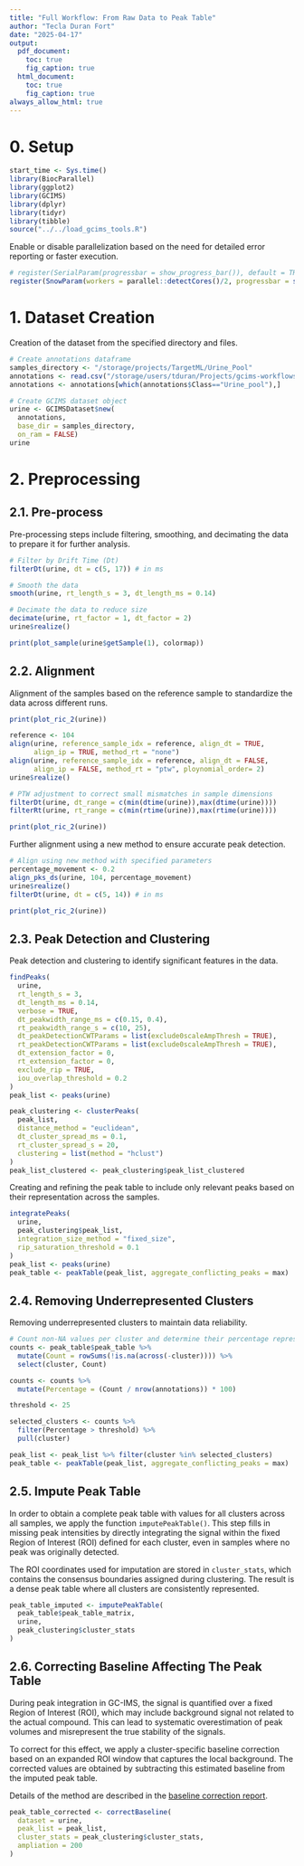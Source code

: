 ```yaml
---
title: "Full Workflow: From Raw Data to Peak Table"
author: "Tecla Duran Fort"
date: "2025-04-17"
output: 
  pdf_document:
    toc: true
    fig_caption: true
  html_document:
    toc: true
    fig_caption: true
always_allow_html: true
---
```


# 0. Setup

```r
start_time <- Sys.time()
library(BiocParallel)
library(ggplot2)
library(GCIMS)
library(dplyr)
library(tidyr)
library(tibble)
source("../../load_gcims_tools.R")
```

Enable or disable parallelization based on the need for detailed error reporting or faster execution.

```r
# register(SerialParam(progressbar = show_progress_bar()), default = TRUE) # Disable parallelization (useful for better error reporting)
register(SnowParam(workers = parallel::detectCores()/2, progressbar = show_progress_bar(), exportglobals = FALSE), default = TRUE)
```

# 1. Dataset Creation

Creation of the dataset from the specified directory and files.

```r
# Create annotations dataframe
samples_directory <- "/storage/projects/TargetML/Urine_Pool"
annotations <- read.csv("/storage/users/tduran/Projects/gcims-workflows/data/annotations_pool.csv")
annotations <- annotations[which(annotations$Class=="Urine_pool"),]

# Create GCIMS dataset object
urine <- GCIMSDataset$new(
  annotations,
  base_dir = samples_directory,
  on_ram = FALSE)
urine
```

# 2. Preprocessing

## 2.1. Pre-process

Pre-processing steps include filtering, smoothing, and decimating the data to prepare it for further analysis.

```r
# Filter by Drift Time (Dt)
filterDt(urine, dt = c(5, 17)) # in ms

# Smooth the data
smooth(urine, rt_length_s = 3, dt_length_ms = 0.14)

# Decimate the data to reduce size
decimate(urine, rt_factor = 1, dt_factor = 2)
urine$realize()
```
```r
print(plot_sample(urine$getSample(1), colormap))
```

## 2.2. Alignment

Alignment of the samples based on the reference sample to standardize the data across different runs.
```r
print(plot_ric_2(urine))
```

```r
reference <- 104
align(urine, reference_sample_idx = reference, align_dt = TRUE, 
      align_ip = TRUE, method_rt = "none") 
align(urine, reference_sample_idx = reference, align_dt = FALSE, 
      align_ip = FALSE, method_rt = "ptw", ploynomial_order= 2)
urine$realize()

# PTW adjustment to correct small mismatches in sample dimensions
filterDt(urine, dt_range = c(min(dtime(urine)),max(dtime(urine))))
filterRt(urine, rt_range = c(min(rtime(urine)),max(rtime(urine))))
```

```r
print(plot_ric_2(urine))
```
Further alignment using a new method to ensure accurate peak detection.

```r
# Align using new method with specified parameters
percentage_movement <- 0.2
align_pks_ds(urine, 104, percentage_movement)
urine$realize()
filterDt(urine, dt = c(5, 14)) # in ms
```

```r
print(plot_ric_2(urine))
```
## 2.3. Peak Detection and Clustering

Peak detection and clustering to identify significant features in the data.

```r
findPeaks(
  urine,
  rt_length_s = 3,
  dt_length_ms = 0.14,
  verbose = TRUE,
  dt_peakwidth_range_ms = c(0.15, 0.4),
  rt_peakwidth_range_s = c(10, 25),
  dt_peakDetectionCWTParams = list(exclude0scaleAmpThresh = TRUE),
  rt_peakDetectionCWTParams = list(exclude0scaleAmpThresh = TRUE),
  dt_extension_factor = 0,
  rt_extension_factor = 0,
  exclude_rip = TRUE,
  iou_overlap_threshold = 0.2
)
peak_list <- peaks(urine)
```

```r
peak_clustering <- clusterPeaks(
  peak_list,
  distance_method = "euclidean",
  dt_cluster_spread_ms = 0.1,
  rt_cluster_spread_s = 20,
  clustering = list(method = "hclust")
)
peak_list_clustered <- peak_clustering$peak_list_clustered
```

Creating and refining the peak table to include only relevant peaks based on their representation across the samples.

```r
integratePeaks(
  urine, 
  peak_clustering$peak_list, 
  integration_size_method = "fixed_size", 
  rip_saturation_threshold = 0.1
)
peak_list <- peaks(urine)
peak_table <- peakTable(peak_list, aggregate_conflicting_peaks = max)
```

## 2.4. Removing Underrepresented Clusters

Removing underrepresented clusters to maintain data reliability.

```r
# Count non-NA values per cluster and determine their percentage representation
counts <- peak_table$peak_table %>%
  mutate(Count = rowSums(!is.na(across(-cluster)))) %>%
  select(cluster, Count)

counts <- counts %>%
  mutate(Percentage = (Count / nrow(annotations)) * 100)

threshold <- 25  

selected_clusters <- counts %>%
  filter(Percentage > threshold) %>%
  pull(cluster)  

peak_list <- peak_list %>% filter(cluster %in% selected_clusters)
peak_table <- peakTable(peak_list, aggregate_conflicting_peaks = max)
```

## 2.5. Impute Peak Table

In order to obtain a complete peak table with values for all clusters across all samples, we apply the function `imputePeakTable()`. This step fills in missing peak intensities by directly integrating the signal within the fixed Region of Interest (ROI) defined for each cluster, even in samples where no peak was originally detected.

The ROI coordinates used for imputation are stored in `cluster_stats`, which contains the consensus boundaries assigned during clustering. The result is a dense peak table where all clusters are consistently represented.


```r
peak_table_imputed <- imputePeakTable(
  peak_table$peak_table_matrix,
  urine,
  peak_clustering$cluster_stats
)
```


## 2.6. Correcting Baseline Affecting The Peak Table

During peak integration in GC-IMS, the signal is quantified over a fixed Region of Interest (ROI), which may include background signal not related to the actual compound. This can lead to systematic overestimation of peak volumes and misrepresent the true stability of the signals.

To correct for this effect, we apply a cluster-specific baseline correction based on an expanded ROI window that captures the local background. The corrected values are obtained by subtracting this estimated baseline from the imputed peak table.

Details of the method are described in the [baseline correction report](https://github.com/tecladuran/gcims-workflows/blob/main/docs/baseline_correction.pdf).

```r
peak_table_corrected <- correctBaseline(
  dataset = urine,
  peak_list = peak_list,
  cluster_stats = peak_clustering$cluster_stats,
  ampliation = 200
)
```




